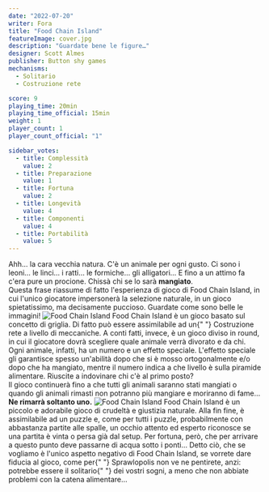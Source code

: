 ```yaml
---
date: "2022-07-20"
writer: Fora
title: "Food Chain Island"
featureImage: cover.jpg
description: "Guardate bene le figure…"
designer: Scott Almes
publisher: Button shy games
mechanisms:
  - Solitario
  - Costruzione rete

score: 9
playing_time: 20min
playing_time_official: 15min
weight: 1
player_count: 1
player_count_official: "1"

sidebar_votes:
  - title: Complessità
    value: 2
  - title: Preparazione
    value: 1
  - title: Fortuna
    value: 2
  - title: Longevità
    value: 4
  - title: Componenti
    value: 4
  - title: Portabilità
    value: 5
---
```


<Setting>
  Ahh… la cara vecchia natura. C'è un animale per ogni gusto. Ci sono i leoni…
  le linci… i ratti… le formiche… gli alligatori… E fino a un attimo fa c'era
  pure un procione. Chissà chi se lo sarà <strong>mangiato</strong>. <br />
  Questa frase riassume di fatto l'esperienza di gioco di Food Chain Island, in cui
  l'unico giocatore impersonerà la selezione naturale, in un gioco spietatissimo,
  ma decisamente puccioso. Guardate come sono belle le immagini!
</Setting>

<img src="./game1.jpg" alt="Food Chain Island" />

<Rules>
  Food Chain Island è un gioco basato sul concetto di griglia. Di fatto può
  essere assimilabile ad un{" "}
  <Link to="/mechanisms/costruzione-rete/">Costruzione rete</Link> a livello di
  meccaniche. A conti fatti, invece, è un gioco diviso in round, in cui il
  giocatore dovrà scegliere quale animale verrà divorato e da chi. Ogni animale,
  infatti, ha un numero e un effetto speciale. L'effetto speciale gli garantisce
  spesso un'abilità dopo che si è mosso ortogonalmente e/o dopo che ha mangiato,
  mentre il numero indica a che livello è sulla piramide alimentare. Riuscite a
  indovinare chi c'è al primo posto? <br />
  Il gioco continuerà fino a che tutti gli animali saranno stati mangiati o quando
  gli animali rimasti non potranno più mangiare e moriranno di fame… <br />
  <strong>Ne rimarrà soltanto uno.</strong>
</Rules>

<img src="./game2.jpg?t=1" alt="Food Chain Island" />

<Feedback>
  Food Chain Island è un piccolo e adorabile gioco di crudeltà e giustizia
  naturale. Alla fin fine, è assimilabile ad un puzzle e, come per tutti i
  puzzle, probabilmente con abbastanza partite alle spalle, un occhio attento ed
  esperto riconosce se una partita è vinta o persa già dal setup. Per fortuna,
  però, che per arrivare a questo punto deve passarne di acqua sotto i ponti…
  Detto ciò, che se vogliamo è l'unico aspetto negativo di Food Chain Island, se
  vorrete dare fiducia al gioco, come per{" "}
  <Link to="/reviews/sprawlopolis/">Sprawlopolis</Link> non ve ne pentirete,
  anzi: potrebbe essere il <Link to="/mechanisms/solitario/"> solitario</Link>{" "}
  dei vostri sogni, a meno che non abbiate problemi con la catena alimentare…
</Feedback>

<Instagram id="CgO5V1MjgxH" />
